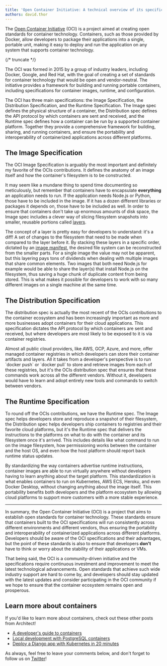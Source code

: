 ```yaml
---
title: 'Open Container Initiative: A technical overview of its specifications and benefits'
authors: david.thor
---
```


The [Open Container Initiative](https://opencontainers.org/) (OCI) is a project aimed at creating
open standards for container technology. Containers, such as those provided by Docker, allow
developers to package their applications into a single, portable unit, making it easy to deploy and
run the application on any system that supports container technology.

{/* truncate */}

The OCI was formed in 2015 by a group of industry leaders, including Docker, Google, and Red Hat,
with the goal of creating a set of standards for container technology that would be open and
vendor-neutral. The initiative provides a framework for building and running portable containers,
including specifications for container images, runtime, and configuration.

The OCI has three main specifications: the Image Specification, the Distribution Specification, and
the Runtime Specification. The Image spec defines the physical structure of a container, the
Distribution spec defines the API protocol by which containers are sent and received, and the
Runtime spec defines how a container can be run by a supported container platform. Together they
provide a comprehensive framework for building, sharing, and running containers, and ensure the
portability and interoperability of containerized applications across different platforms.

## The Image Specification

The OCI Image Specification is arguably the most important and definitely my favorite of the OCIs
contributions. It defines the anatomy of an image itself and how the container's filesystem is to be
constructed.

It may seem like a mundane thing to spend time documenting so meticulously, but remember that
containers have to encapsulate **everything** an application needs to run. If the application needs
Node.js or Python, those have to be included in the image. If it has a dozen different libraries or
packages it depends on, those have to be included as well. In order to ensure that containers don't
take up enormous amounts of disk space, the Image spec includes a clever way of slicing filesystem
snapshots into smaller, reusable portions called
[layers](https://github.com/opencontainers/image-spec/blob/main/layer.md).

The concept of a layer is pretty easy for developers to understand: it's a diff! A set of changes to
the filesystem that need to be made when compared to the layer before it. By stacking these layers
in a specific order, dictated by an
[image manifest](https://github.com/opencontainers/image-spec/blob/main/manifest.md), the desired
file system can be reconstructed from the smaller parts. For a single image the value may not be
apparent, but this layering pays tons of dividends when dealing with multiple images that share
common elements. Two images that both need Node.js for example would be able to share the layer(s)
that install Node.js on the filesystem, thus saving a huge chunk of duplicate content from being
stored. This is what makes it possible for developers to work with so many different images on a
single machine at the same time.

## The Distribution Specification

The distribution spec is actually the most recent of the OCIs contributions to the container
ecosystem and has been increasingly important as more and more businesses adopt containers for their
cloud applications. This specification dictates the API protocol by which containers are sent and
received, but where developers are most likely to be exposed to it is via container registries.

Almost all public cloud providers, like AWS, GCP, Azure, and more, offer managed container
registries in which developers can store their container artifacts and layers. All it takes from a
developer's perspective is to run \`docker push\` or \`docker pull\` to store and retrieve images
from each of these registries, but it's the OCIs distribution spec that ensures that these commands
work across all the different vendors. Without it, developers would have to learn and adopt entirely
new tools and commands to switch between vendors.

## The Runtime Specification

To round off the OCIs contributions, we have the Runtime spec. The Image spec helps developers store
and reproduce a snapshot of their filesystem, the Distribution spec helps developers ship containers
to registries and their favorite cloud platforms, but it's the Runtime spec that delivers the
instructions to the platforms on what to do with the container and its filesystem once it's arrived.
This includes details like what command to run on the image filesystem, how permissioning works
between the container and the host OS, and even how the host platform should report back runtime
status updates.

By standardizing the way containers advertise runtime instructions, container images are able to run
virtually anywhere without developers having to learn anything about the target platform. This
standardization is what enables containers to run on Kubernetes, AWS ECS, Heroku, and even Docker
Desktop, without changing anything about the image itself. This portability benefits both developers
and the platform ecosystem by allowing cloud platforms to support more customers with a more stable
experience.

---

In summary, the Open Container Initiative (OCI) is a project that aims to establish open standards
for container technology. These standards ensure that containers built to the OCI specifications
will run consistently across different environments and different vendors, thus ensuring the
portability and interoperability of containerized applications across different platforms.
Developers should be aware of the OCI specifications and their advantages, but the point of these
standards is also to ensure that developers **don't** have to think or worry about the stability of
their applications or VMs.

That being said, the OCI is a community-driven initiative and the specifications require continuous
investment and improvement to meet the latest technological advancements. Open standards that
achieve such wide industry support are hard to come by, and developers should stay updated with the
latest updates and consider participating in the OCI community if we hope to ensure that the
container ecosystem remains open and prosperous.

## Learn more about containers

If you'd like to learn more about containers, check out these other posts from Architect!

- [A developer's guide to containers](/blog/2022-10-27/containers-developers-guide/)
- [Local development with PostgreSQL containers](/blog/2023-03-08/local-development-with-postgresql-containers/)
- [Deploy a Django app with Kubernetes in 20 minutes](/blog/2022-08-04/deploy-python-django-kubernetes/)

As always, feel free to leave your comments below, and don't forget to follow us on
[Twitter](https://twitter.com/architect_team)!
